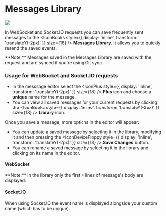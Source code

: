 
# Messages Library

![](/images/library.png)

In WebSocket and Socket.IO requests you can save frequently sent messages to the <IconBooks style={{ display: 'inline', transform: 'translateY(-2px)' }} size={18} /> **Messages Library**. It allows you to quickly resend the saved events.

<Callout type="info">
**Note:** Messages saved in the Messages Library are saved with the request and are synced if you're using Git sync.
</Callout>

### Usage for WebSocket and Socket.IO requests

- In the messsage editor select the <IconPlus style={{ display: 'inline', transform: 'translateY(-2px)' }} size={18} /> **Plus** icon and choose a **unique** name for the message.
- You can view all saved messages for your current requests by clicking the <IconBooks style={{ display: 'inline', transform: 'translateY(-2px)' }} size={18} /> **Library** icon.

Once you save a message, more options in the editor will appear:
- You can update a saved message by selecting it in the library, modifying it and then pressing the <IconDeviceFloppy style={{ display: 'inline', transform: 'translateY(-2px)' }} size={18} /> **Save Changes** button.
- You can rename a saved message by selecting it in the library and clicking on its name in the editor.

#### WebSocket

<Callout type="info">
**Note:** In the library only the first 4 lines of message's body are displayed.
</Callout>

#### Socket.IO

When using Socket.IO the event name is displayed alongside your custom name (which has to be unique).